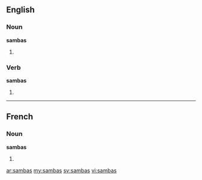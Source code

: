 ==English==

===Noun===
'''sambas'''

# {{plural of|[[samba]]}}

===Verb===
'''sambas'''

# {{third-person singular of|[[samba]]}}

----

==French==

===Noun===
'''sambas''' {{m}}

# {{plural of|[[samba]]|lang=fr}}

[[ar:sambas]]
[[my:sambas]]
[[sv:sambas]]
[[vi:sambas]]